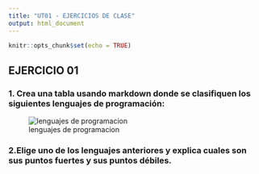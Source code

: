 ```yaml
---
title: "UT01 - EJERCICIOS DE CLASE"
output: html_document
---
```


```r
knitr::opts_chunk$set(echo = TRUE)
```

## EJERCICIO 01

### 1. Crea una tabla usando markdown donde se clasifiquen los siguientes lenguajes de programación:

![lenguajes de programacion](imagenes/lenguajes.png)

### 2.Elige uno de los lenguajes anteriores y explica cuales son sus puntos fuertes y sus puntos débiles.
